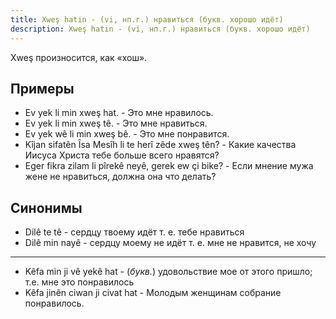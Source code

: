 ```yaml
---
title: Xweş hatin - (vi, нп.г.) нравиться (букв. хорошо идёт)
description: Xweş hatin - (vi, нп.г.) нравиться (букв. хорошо идёт)
---
```

Xweş произносится, как «хош».

## Примеры
* Ev yek li min xweş hat. - Это мне нравилось.
* Ev yek li min xweş tê. - Это мне нравиться.
* Ev yek wê li min xweş bê. - Это мне понравится.
* Kîjan sifatên Îsa Mesîh li te herî zêde xweş tên? - Какие качества Иисуса Христа тебе больше всего нравятся?
* Eger fikra zilam li pîrekê neyê, gerek ew çi bike? - Если мнение мужа жене не нравиться, должна она что делать?

## Синонимы
* Dilê te tê - сердцу твоему идёт т. е. тебе нравиться
* Dilê min nayê - сердцу моему не идёт т. е. мне не нравится, не хочу
---
* Kêfa min ji vê yekê hat - (_букв._) удовольствие мое от этого пришло; т.е. мне это понравилось
* Kêfa jinên ciwan ji civat hat - Молодым женщинам собрание понравилось.